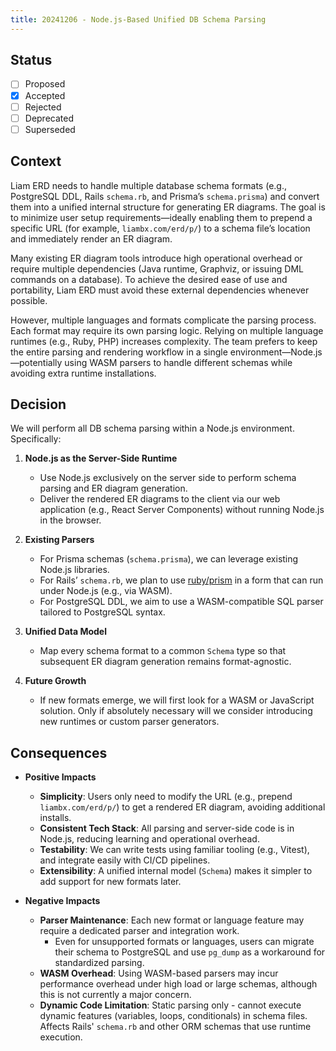 ---
title: 20241206 - Node.js-Based Unified DB Schema Parsing
---

## Status

- [ ] Proposed
- [x] Accepted
- [ ] Rejected
- [ ] Deprecated
- [ ] Superseded

## Context

Liam ERD needs to handle multiple database schema formats (e.g., PostgreSQL DDL, Rails `schema.rb`, and Prisma’s `schema.prisma`) and convert them into a unified internal structure for generating ER diagrams. The goal is to minimize user setup requirements—ideally enabling them to prepend a specific URL (for example, `liambx.com/erd/p/`) to a schema file’s location and immediately render an ER diagram.

Many existing ER diagram tools introduce high operational overhead or require multiple dependencies (Java runtime, Graphviz, or issuing DML commands on a database). To achieve the desired ease of use and portability, Liam ERD must avoid these external dependencies whenever possible.

However, multiple languages and formats complicate the parsing process. Each format may require its own parsing logic. Relying on multiple language runtimes (e.g., Ruby, PHP) increases complexity. The team prefers to keep the entire parsing and rendering workflow in a single environment—Node.js—potentially using WASM parsers to handle different schemas while avoiding extra runtime installations.

## Decision

We will perform all DB schema parsing within a Node.js environment. Specifically:

1. **Node.js as the Server-Side Runtime**

   - Use Node.js exclusively on the server side to perform schema parsing and ER diagram generation.
   - Deliver the rendered ER diagrams to the client via our web application (e.g., React Server Components) without running Node.js in the browser.

2. **Existing Parsers**

   - For Prisma schemas (`schema.prisma`), we can leverage existing Node.js libraries.
   - For Rails’ `schema.rb`, we plan to use [ruby/prism](https://github.com/ruby/prism) in a form that can run under Node.js (e.g., via WASM).
   - For PostgreSQL DDL, we aim to use a WASM-compatible SQL parser tailored to PostgreSQL syntax.

3. **Unified Data Model**

   - Map every schema format to a common `Schema` type so that subsequent ER diagram generation remains format-agnostic.

4. **Future Growth**
   - If new formats emerge, we will first look for a WASM or JavaScript solution. Only if absolutely necessary will we consider introducing new runtimes or custom parser generators.

## Consequences

- **Positive Impacts**

  - **Simplicity**: Users only need to modify the URL (e.g., prepend `liambx.com/erd/p/`) to get a rendered ER diagram, avoiding additional installs.
  - **Consistent Tech Stack**: All parsing and server-side code is in Node.js, reducing learning and operational overhead.
  - **Testability**: We can write tests using familiar tooling (e.g., Vitest), and integrate easily with CI/CD pipelines.
  - **Extensibility**: A unified internal model (`Schema`) makes it simpler to add support for new formats later.

- **Negative Impacts**

  - **Parser Maintenance**: Each new format or language feature may require a dedicated parser and integration work.
    - Even for unsupported formats or languages, users can migrate their schema to PostgreSQL and use `pg_dump` as a workaround for standardized parsing.
  - **WASM Overhead**: Using WASM-based parsers may incur performance overhead under high load or large schemas, although this is not currently a major concern.
  - **Dynamic Code Limitation**: Static parsing only - cannot execute dynamic features (variables, loops, conditionals) in schema files. Affects Rails' `schema.rb` and other ORM schemas that use runtime execution.
